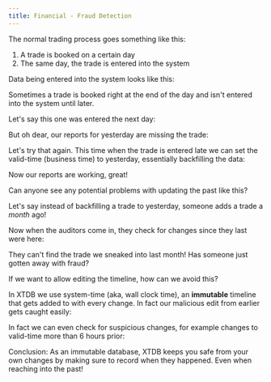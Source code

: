 ```yaml
---
title: Financial - Fraud Detection
---
```



The normal trading process goes something like this:

1. A trade is booked on a certain day
2. The same day, the trade is entered into the system

Data being entered into the system looks like this:

<Fiddle magicContext="my-context">
  <Txs systemTime="2024-01-15"
       txs="INSERT INTO trades (xt$id, symbol, volume)
            VALUES
            (1, 'ABC', 150),
            (2, 'XYZ', 430),
            (3, 'ABC', 200)" />
  <Query q="SELECT t.xt$id, t.symbol, t.volume, t.xt$valid_from AS trade_date
            FROM trades AS t
            ORDER BY t.xt$id" />
</Fiddle>

Sometimes a trade is booked right at the end of the day and isn't entered into the system until later.

Let's say this one was entered the next day:

<Fiddle magicContext="my-context">
  <Txs systemTime="2024-01-16"
       txs="INSERT INTO trades (xt$id, symbol, volume)
            VALUES
            (4, 'DEF', 320)" />
  <Query q="SELECT t.xt$id, t.symbol, t.volume, t.xt$valid_from AS trade_date
            FROM trades AS t
            ORDER BY t.xt$id" />
</Fiddle>

But oh dear, our reports for yesterday are missing the trade:

<Fiddle magicContext="my-context">
  <Query q="SELECT *
            FROM trades AS t
            WHERE t.xt$valid_from = DATE '2024-01-15'
            ORDER BY t.xt$id" />
</Fiddle>

Let's try that again. This time when the trade is entered late we can set the valid-time (business time) to yesterday, essentially backfilling the data:

<Fiddle magicContext="my-context">
  <Txs systemTime="2024-01-16"
       txs="INSERT INTO trades (xt$id, symbol, volume, xt$valid_from)
            VALUES
            (4, 'DEF', 320, DATE '2024-01-15')" />
  <Query q="SELECT *
            FROM trades AS t
            WHERE t.xt$valid_from = DATE '2024-01-15'
            ORDER BY t.xt$id" />
</Fiddle>

Now our reports are working, great!

Can anyone see any potential problems with updating the past like this?

Let's say instead of backfilling a trade to yesterday, someone adds a trade a *month* ago!

<Fiddle magicContext="my-context">
  <Txs txs="INSERT INTO trades (xt$id, symbol, volume, xt$valid_from)
            VALUES
            (5, 'GHI', 1000000, DATE '2023-12-01')" />
  <Query q="SELECT t.xt$id, t.symbol, t.volume, t.xt$valid_from AS trade_date
            FROM trades AS t
            ORDER BY t.xt$id" />
</Fiddle>

Now when the auditors come in, they check for changes since they last were here:

<Fiddle magicContext="my-context">
  <Query q="SELECT *
            FROM trades AS t
            WHERE t.xt$valid_from > DATE '2024-01-01'
            ORDER BY t.xt$id" />
</Fiddle>

They can't find the trade we sneaked into last month! Has someone just gotten away with fraud?

If we want to allow editing the timeline, how can we avoid this?

In XTDB we use system-time (aka, wall clock time), an **immutable** timeline that gets added to with every change. In fact our malicious edit from earlier gets caught easily:

<Fiddle magicContext="my-context">
  <Query q="SELECT *
            FROM trades AS t
            WHERE t.xt$system_from > DATE '2024-01-01'
            ORDER BY t.xt$id" />
</Fiddle>

In fact we can even check for suspicious changes, for example changes to valid-time more than 6 hours prior:

<Fiddle magicContext="my-context">
  <Query q="SELECT *
            FROM trades AS t
            WHERE (t.xt$system_from - t.xt$valid_from) > DURATION 'PT6H'
            ORDER BY t.xt$id" />
</Fiddle>

Conclusion: As an immutable database, XTDB keeps you safe from your own changes by making sure to record when they happened. Even when reaching into the past!
